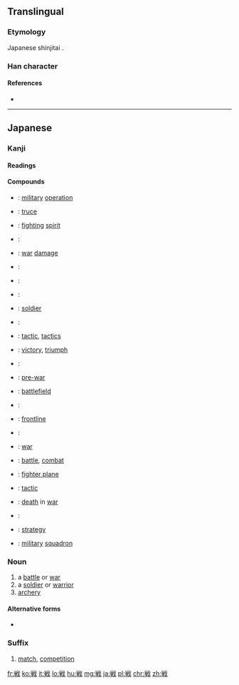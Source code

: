 {{also|戰|战|𢧐}}
==Translingual==
{{Han simplified forms|戰|戦|战}}

===Etymology===
Japanese shinjitai {{Han simp|戰|f=單|t=単}}.

===Han character===
{{Han char|rn=62|rad=戈|as=09|sn=13|four=93450|canj=FJI|ids=⿰単戈}}

====References====
* {{Han ref|kx=0413.241|dkj=11631|dj=0756.230|hdz=21409.041|uh=6226}}

----

==Japanese==

===Kanji===
{{ja-kanji|grade=4|rs=戈08|style=s|kyu=戰}}

====Readings====
{{ja-readings
|goon=[[せん]] (sen)
|kanon=[[せん]] (sen)
|kun=[[いくさ]] (ikusa), [[おののく|おのの.く]] ([[戦く]], onono.ku), [[おののき]] (ononoki), [[おののき|おのの.き]] ([[戦き]], onono.ki), [[そよぐ|そよ.ぐ]] ([[戦ぐ]], soyo.gu), [[そよぎ]] (soyogi), [[そよぎ|そよ.ぎ]] ([[戦ぎ]], soyo.gi), [[たたかう]] ([[戦う]], tatakau), [[たたかい]] (tatakai), [[たたかい|たたか.い]] ([[戦い]], tataka.i)
}}

====Compounds====
{{der-top|Compounds}}
* {{ja-r|作戦|さくせん}}: [[military]] [[operation]]
* {{ja-r|休戦|きゅうせん}}: [[truce]]
* {{ja-r|戦意|せんい}}: [[fighting]] [[spirit]]
* {{ja-r|戦役|せんえき}}:
* {{ja-r|戦禍|せんか}}: [[war]] [[damage]]
* {{ja-r|戦記|せんき}}:
* {{ja-r|戦況|せんきょう}}:
* {{ja-r|戦国時代|せんごくじだい}}:
* {{ja-r|戦士|せんし}}: [[soldier]]
* {{ja-r|戦死|せんし}}:
* {{ja-r|戦術|せんじゅつ}}: [[tactic]], [[tactics]]
* {{ja-r|戦勝|せんしょう}}: [[victory]], [[triumph]]
* {{ja-r|戦車|せんしゃ}}:
* {{ja-r|戦前|せんぜん}}: [[pre-war]]
* {{ja-r|戦場|せんじょう}}: [[battlefield]]
* {{ja-r|戦陣|せんじん}}:
* {{ja-r|戦線|せんせん}}: [[frontline]]
* {{ja-r|戦戦恐恐|せんせんきょうきょう}}:
* {{ja-r|戦争|せんそう}}: [[war]]
* {{ja-r|戦闘|せんとう}}: [[battle]], [[combat]]
* {{ja-r|戦闘機|せんとうき}}: [[fighter plane]]
* {{ja-r|戦法|せんぽう}}: [[tactic]]
* {{ja-r|戦没|せんぼつ}}: [[death]] in [[war]]
* {{ja-r|戦慄|せんりつ}}:
* {{ja-r|戦略|せんりゃく}}: [[strategy]]
* {{ja-r|戦隊|せんたい}}: [[military]] [[squadron]]
{{der-bottom}}

===Noun===
{{ja-noun|いくさ|kyu=戰}}

# a [[battle]] or [[war]]
# a [[soldier]] or [[warrior]]
# [[archery]]

====Alternative forms====
* {{m|ja|軍}}

===Suffix===
{{ja-pos|せん|suffix|kyu=戰}}

# [[match]], [[competition]]

[[fr:戦]]
[[ko:戦]]
[[it:戦]]
[[lo:戦]]
[[hu:戦]]
[[mg:戦]]
[[ja:戦]]
[[pl:戦]]
[[chr:戦]]
[[zh:戦]]